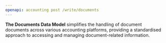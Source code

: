 ```yaml
---
openapi: accounting post /write/documents
---
```


**The Documents Data Model** simplifies the handling of document documents across various accounting platforms, providing a standardised approach to accessing and managing document-related information.
